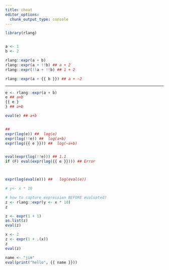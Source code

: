 ```yaml
---
title: cheat
editor_options: 
  chunk_output_type: console
---
```



```r
library(rlang)


a <- 1
b <- 2

rlang::expr(a + b)
rlang::expr(a + !!b) ## a + 2
rlang::expr(!!a + !!b) ## 1 + 2

rlang::expr(a + {{ b }}) ## a + ~2
```

---

```r
e <- rlang::expr(a + b)
e ## a+b
{{ e }
} ## a+b

eval(e) ## a+b


##
expr(log(e)) ##  log(e)
expr(log(!!e)) ##  log(a+b)
expr(log({{ e }})) ##  log(~a+b)


eval(expr(log(!!e))) ## 1.1
if (F) eval(expr(log({{ e }}))) ## Error



expr(log(eval(e))) ##   log(eval(e))
```

```r
# y<- x * 10

# how to capture expression BEFORE evaluated?
z <- rlang::expr(y <- x * 10)
z

z <- expr(1 + 1)
as.list(z)
eval(z)

x <- 2
z <- expr(1 + .(x))
z
eval(z)

name <- "jim"
eval(print("hello", {{ name }}))
```

